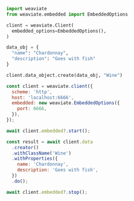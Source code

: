 
<Tabs groupId="languages">
  <TabItem value="py" label="Python">

  ```python
  import weaviate
  from weaviate.embedded import EmbeddedOptions

  client = weaviate.Client(
    embedded_options=EmbeddedOptions(),
  )

  data_obj = {
    "name": "Chardonnay",
    "description": "Goes with fish"
  }

  client.data_object.create(data_obj, "Wine")
  ```

  </TabItem>
  <TabItem value="js" label="JavaScript">

  ```js
  const client = weaviate.client({
    scheme: 'http',
    host: 'localhost:6666',
    embedded: new weaviate.EmbeddedOptions({
      port: 6666,
    }),
  });

  await client.embedded?.start();

  const result = await client.data
    .creator()
    .withClassName('Wine')
    .withProperties({
      name: 'Chardonnay',
      description: 'Goes with fish',
    })
    .do();

  await client.embedded?.stop();
  ```

  </TabItem>
</Tabs>
